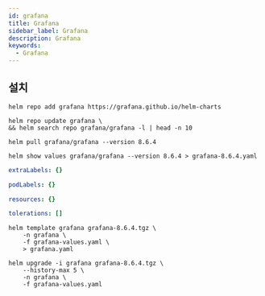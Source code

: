 ```yaml
---
id: grafana
title: Grafana
sidebar_label: Grafana
description: Grafana
keywords:
  - Grafana
---
```


## 설치

```shell
helm repo add grafana https://grafana.github.io/helm-charts
```

```shell
helm repo update grafana \
&& helm search repo grafana/grafana -l | head -n 10
```

```shell
helm pull grafana/grafana --version 8.6.4
```

```shell
helm show values grafana/grafana --version 8.6.4 > grafana-8.6.4.yaml
```

```yaml title="grafana-values.yaml"
extraLabels: {}

podLabels: {}

resources: {}

tolerations: []
```

```shell
helm template grafana grafana-8.6.4.tgz \
    -n grafana \
    -f grafana-values.yaml \
    > grafana.yaml
```

```shell
helm upgrade -i grafana grafana-8.6.4.tgz \
    --history-max 5 \
    -n grafana \
    -f grafana-values.yaml
```
